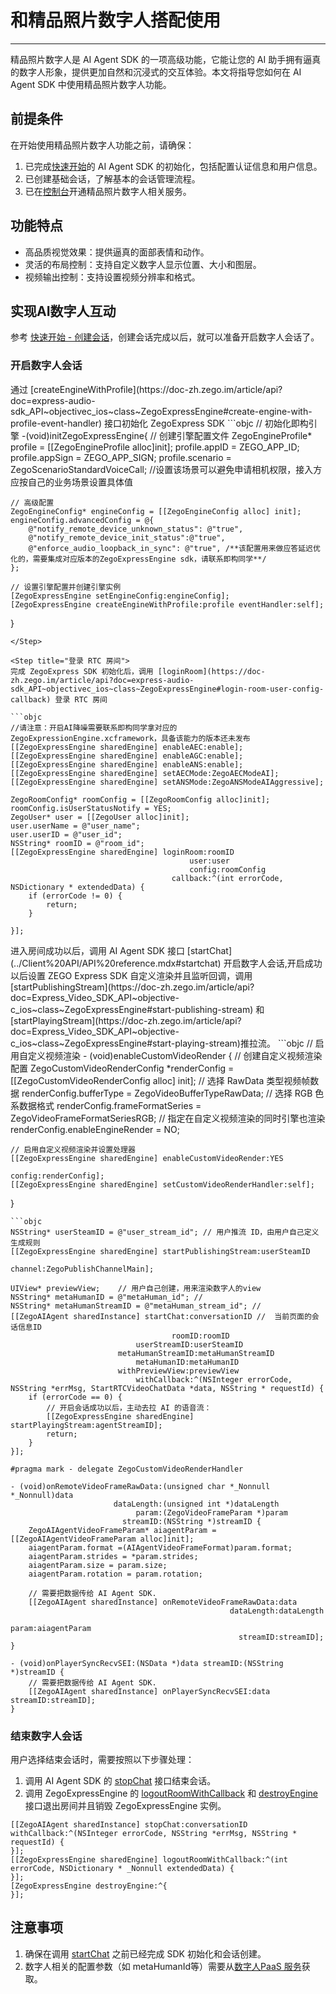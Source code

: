 # 和精品照片数字人搭配使用

---

精品照片数字人是 AI Agent SDK 的一项高级功能，它能让您的 AI 助手拥有逼真的数字人形象，提供更加自然和沉浸式的交互体验。本文将指导您如何在 AI Agent SDK 中使用精品照片数字人功能。

## 前提条件

在开始使用精品照片数字人功能之前，请确保：

1. 已完成[快速开始](../Quick%20Start/Based%20on%20%20SDK.mdx#初始化用户信息和-ai-agent-sdk-参数)的 AI Agent SDK 的初始化，包括配置认证信息和用户信息。
2. 已创建基础会话，了解基本的会话管理流程。
3. 已在[控制台](https://console.zego.im/)开通精品照片数字人相关服务。

## 功能特点

- 高品质视觉效果：提供逼真的面部表情和动作。
- 灵活的布局控制：支持自定义数字人显示位置、大小和图层。
- 视频输出控制：支持设置视频分辨率和格式。

## 实现AI数字人互动
参考 [快速开始 -  创建会话](../Quick%20Start/Based%20on%20%20SDK.mdx#创建会话)，创建会话完成以后，就可以准备开启数字人会话了。

### 开启数字人会话
<Steps>
<Step title="初始化 ZegoExpress SDK">
通过 [createEngineWithProfile](https://doc-zh.zego.im/article/api?doc=express-audio-sdk_API~objectivec_ios~class~ZegoExpressEngine#create-engine-with-profile-event-handler) 接口初始化 ZegoExpress SDK
```objc
 // 初始化即构引擎
-(void)initZegoExpressEngine{
    // 创建引擎配置文件
    ZegoEngineProfile* profile = [[ZegoEngineProfile alloc]init];
    profile.appID = ZEGO_APP_ID;
    profile.appSign = ZEGO_APP_SIGN;
    profile.scenario = ZegoScenarioStandardVoiceCall; //设置该场景可以避免申请相机权限，接入方应按自己的业务场景设置具体值
    
    // 高级配置
    ZegoEngineConfig* engineConfig = [[ZegoEngineConfig alloc] init];
    engineConfig.advancedConfig = @{
        @"notify_remote_device_unknown_status": @"true",
        @"notify_remote_device_init_status":@"true",
        @"enforce_audio_loopback_in_sync": @"true", /**该配置用来做应答延迟优化的，需要集成对应版本的ZegoExpressEngine sdk，请联系即构同学**/
    };
    
    // 设置引擎配置并创建引擎实例
    [ZegoExpressEngine setEngineConfig:engineConfig];
    [ZegoExpressEngine createEngineWithProfile:profile eventHandler:self];
}
```
</Step>

<Step title="登录 RTC 房间">
完成 ZegoExpress SDK 初始化后，调用 [loginRoom](https://doc-zh.zego.im/article/api?doc=express-audio-sdk_API~objectivec_ios~class~ZegoExpressEngine#login-room-user-config-callback) 登录 RTC 房间

```objc
//请注意：开启AI降噪需要联系即构同学拿对应的ZegoExpressionEngine.xcframework，具备该能力的版本还未发布
[[ZegoExpressEngine sharedEngine] enableAEC:enable];
[[ZegoExpressEngine sharedEngine] enableAGC:enable];
[[ZegoExpressEngine sharedEngine] enableANS:enable];
[[ZegoExpressEngine sharedEngine] setAECMode:ZegoAECModeAI];
[[ZegoExpressEngine sharedEngine] setANSMode:ZegoANSModeAIAggressive];

ZegoRoomConfig* roomConfig = [[ZegoRoomConfig alloc]init];
roomConfig.isUserStatusNotify = YES;
ZegoUser* user = [[ZegoUser alloc]init];
user.userName = @"user_name";
user.userID = @"user_id";
NSString* roomID = @"room_id";
[[ZegoExpressEngine sharedEngine] loginRoom:roomID
                                        user:user
                                        config:roomConfig
                                    callback:^(int errorCode, NSDictionary * extendedData) {
    if (errorCode != 0) {
        return;
    }
    
}];
```
</Step>

<Step title="开启会话并且拉流">
进入房间成功以后，调用 AI Agent SDK 接口 [startChat](../Client%20API/API%20reference.mdx#startchat) 开启数字人会话,开启成功以后设置 ZEGO Express SDK 自定义渲染并且监听回调，调用 [startPublishingStream](https://doc-zh.zego.im/article/api?doc=Express_Video_SDK_API~objective-c_ios~class~ZegoExpressEngine#start-publishing-stream) 和 [startPlayingStream](https://doc-zh.zego.im/article/api?doc=Express_Video_SDK_API~objective-c_ios~class~ZegoExpressEngine#start-playing-stream)推拉流。
```objc
// 启用自定义视频渲染
- (void)enableCustomVideoRender {
    // 创建自定义视频渲染配置
    ZegoCustomVideoRenderConfig *renderConfig =
    [[ZegoCustomVideoRenderConfig alloc] init];
    // 选择 RawData 类型视频帧数据
    renderConfig.bufferType = ZegoVideoBufferTypeRawData;
    // 选择 RGB 色系数据格式
    renderConfig.frameFormatSeries = ZegoVideoFrameFormatSeriesRGB;
    // 指定在自定义视频渲染的同时引擎也渲染
    renderConfig.enableEngineRender = NO;
    
    // 启用自定义视频渲染并设置处理器
    [[ZegoExpressEngine sharedEngine] enableCustomVideoRender:YES
                                                       config:renderConfig];
    [[ZegoExpressEngine sharedEngine] setCustomVideoRenderHandler:self];
}
```
```objc
NSString* userSteamID = @"user_stream_id"; // 用户推流 ID，由用户自己定义生成规则
[[ZegoExpressEngine sharedEngine] startPublishingStream:userSteamID
                                                channel:ZegoPublishChannelMain];

UIView* previewView;    // 用户自己创建，用来渲染数字人的view
NSString* metaHumanID = @"metaHuman_id"; // 
NSString* metaHumanStreamID = @"metaHuman_stream_id"; // 
[[ZegoAIAgent sharedInstance] startChat:conversationID //  当前页面的会话信息ID 
                                    roomID:roomID
                            userStreamID:userSteamID
                        metaHumanStreamID:metaHumanStreamID
                            metaHumanID:metaHumanID
                        withPreviewView:previewView
                            withCallback:^(NSInteger errorCode, NSString *errMsg, StartRTCVideoChatData *data, NSString * requestId) {
    if (errorCode == 0) {
        // 开启会话成功以后，主动去拉 AI 的语音流：
        [[ZegoExpressEngine sharedEngine] startPlayingStream:agentStreamID];
        return;
    }
}];
```
```objc
#pragma mark - delegate ZegoCustomVideoRenderHandler

- (void)onRemoteVideoFrameRawData:(unsigned char *_Nonnull *_Nonnull)data
                       dataLength:(unsigned int *)dataLength
                            param:(ZegoVideoFrameParam *)param
                         streamID:(NSString *)streamID {
    ZegoAIAgentVideoFrameParam* aiagentParam = [[ZegoAIAgentVideoFrameParam alloc]init];
    aiagentParam.format =(AIAgentVideoFrameFormat)param.format;
    aiagentParam.strides = *param.strides;
    aiagentParam.size = param.size;
    aiagentParam.rotation = param.rotation;
    
    // 需要把数据传给 AI Agent SDK.
    [[ZegoAIAgent sharedInstance] onRemoteVideoFrameRawData:data
                                                 dataLength:dataLength
                                                      param:aiagentParam
                                                   streamID:streamID];
}

- (void)onPlayerSyncRecvSEI:(NSData *)data streamID:(NSString *)streamID {
    // 需要把数据传给 AI Agent SDK.
    [[ZegoAIAgent sharedInstance] onPlayerSyncRecvSEI:data streamID:streamID];
}
```
</Step>

</Steps>

### 结束数字人会话

用户选择结束会话时，需要按照以下步骤处理：
1. 调用 AI Agent SDK 的 [stopChat](../Client%20API/API%20reference.mdx#stopchat) 接口结束会话。
2. 调用 ZegoExpressEngine 的 [logoutRoomWithCallback](https://doc-zh.zego.im/article/api?doc=Express_Audio_SDK_API~objective-c_ios~class~ZegoExpressEngine#logout-room-with-callback-callback) 和 [destroyEngine](https://doc-zh.zego.im/article/api?doc=Express_Audio_SDK_API~objective-c_ios~class~ZegoExpressEngine#destroy-engine) 接口退出房间并且销毁 ZegoExpressEngine 实例。
```objc
[[ZegoAIAgent sharedInstance] stopChat:conversationID withCallback:^(NSInteger errorCode, NSString *errMsg, NSString * requestId) {
}];
[[ZegoExpressEngine sharedEngine] logoutRoomWithCallback:^(int errorCode, NSDictionary * _Nonnull extendedData) {
}];
[ZegoExpressEngine destroyEngine:^{
}];
```

## 注意事项

1. 确保在调用 [startChat](../Client%20API/API%20reference.mdx#startchat) 之前已经完成 SDK 初始化和会话创建。
2. 数字人相关的配置参数（如 metaHumanId等）需要从[数字人PaaS 服务](https://doc-zh.zego.im/article/18584)获取。
